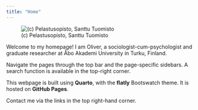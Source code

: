 ```yaml
---
title: "Home"
---
```

::: {.column-margin}
![(c) Pelastusopisto, Santtu Tuomisto](images/profile2023.jpg)
:::
Welcome to my homepage! I am Oliver, a sociologist-cum-psychologist and graduate researcher at Åbo Akademi University in Turku, Finland.

Navigate the pages through the top bar and the page-specific sidebars. A search function is available in the top-right corner.

This webpage is built using **Quarto**, with the **flatly** Bootswatch theme. It is hosted on **GitHub Pages**.

Contact me via the links in the top right-hand corner.